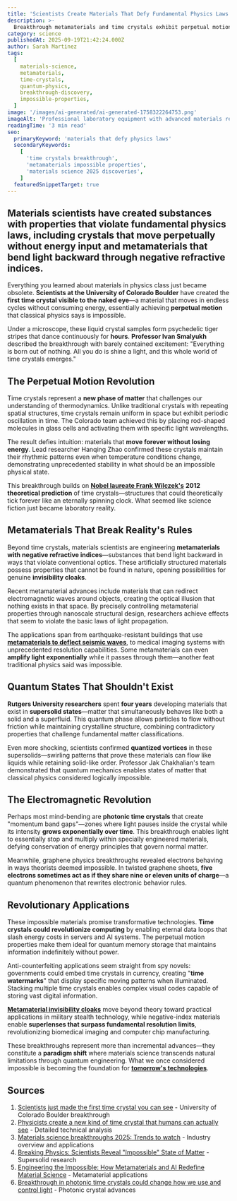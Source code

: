 ```yaml
---
title: 'Scientists Create Materials That Defy Fundamental Physics Laws With Impossible Properties'
description: >-
  Breakthrough metamaterials and time crystals exhibit perpetual motion, negative mass effects, and properties that challenge everything we know about matter and physics
category: science
publishedAt: 2025-09-19T21:42:24.000Z
author: Sarah Martinez
tags:
  [
    materials-science,
    metamaterials,
    time-crystals,
    quantum-physics,
    breakthrough-discovery,
    impossible-properties,
  ]
image: '/images/ai-generated/ai-generated-1758322264753.png'
imageAlt: 'Professional laboratory equipment with advanced materials research crystals under controlled scientific conditions, showcasing modern materials science breakthroughs'
readingTime: '3 min read'
seo:
  primaryKeyword: 'materials that defy physics laws'
  secondaryKeywords:
    [
      'time crystals breakthrough',
      'metamaterials impossible properties',
      'materials science 2025 discoveries',
    ]
  featuredSnippetTarget: true
---
```


## Materials scientists have created substances with properties that violate fundamental physics laws, including crystals that move perpetually without energy input and metamaterials that bend light backward through negative refractive indices.

Everything you learned about materials in physics class just became obsolete. **Scientists at the University of Colorado Boulder** have created the **first time crystal visible to the naked eye**—a material that moves in endless cycles without consuming energy, essentially achieving **perpetual motion** that classical physics says is impossible.

Under a microscope, these liquid crystal samples form psychedelic tiger stripes that dance continuously for **hours**. **Professor Ivan Smalyukh** described the breakthrough with barely contained excitement: "Everything is born out of nothing. All you do is shine a light, and this whole world of time crystals emerges."

## The Perpetual Motion Revolution

Time crystals represent a **new phase of matter** that challenges our understanding of thermodynamics. Unlike traditional crystals with repeating spatial structures, time crystals remain uniform in space but exhibit periodic oscillation in time. The Colorado team achieved this by placing rod-shaped molecules in glass cells and activating them with specific light wavelengths.

The result defies intuition: materials that **move forever without losing energy**. Lead researcher Hanqing Zhao confirmed these crystals maintain their rhythmic patterns even when temperature conditions change, demonstrating unprecedented stability in what should be an impossible physical state.

This breakthrough builds on [**Nobel laureate Frank Wilczek's**](/science/scientists-found-evidence-digital-universe) **2012 theoretical prediction** of time crystals—structures that could theoretically tick forever like an eternally spinning clock. What seemed like science fiction just became laboratory reality.

## Metamaterials That Break Reality's Rules

Beyond time crystals, materials scientists are engineering **metamaterials with negative refractive indices**—substances that bend light backward in ways that violate conventional optics. These artificially structured materials possess properties that cannot be found in nature, opening possibilities for genuine **invisibility cloaks**.

Recent metamaterial advances include materials that can redirect electromagnetic waves around objects, creating the optical illusion that nothing exists in that space. By precisely controlling metamaterial properties through nanoscale structural design, researchers achieve effects that seem to violate the basic laws of light propagation.

The applications span from earthquake-resistant buildings that use [**metamaterials to deflect seismic waves**](/science/scientists-create-materials-rewrite-reality-4d-metamaterials), to medical imaging systems with unprecedented resolution capabilities. Some metamaterials can even **amplify light exponentially** while it passes through them—another feat traditional physics said was impossible.

## Quantum States That Shouldn't Exist

**Rutgers University researchers** spent **four years** developing materials that exist in **supersolid states**—matter that simultaneously behaves like both a solid and a superfluid. This quantum phase allows particles to flow without friction while maintaining crystalline structure, combining contradictory properties that challenge fundamental matter classifications.

Even more shocking, scientists confirmed **quantized vortices** in these supersolids—swirling patterns that prove these materials can flow like liquids while retaining solid-like order. Professor Jak Chakhalian's team demonstrated that quantum mechanics enables states of matter that classical physics considered logically impossible.

## The Electromagnetic Revolution

Perhaps most mind-bending are **photonic time crystals** that create "momentum band gaps"—zones where light pauses inside the crystal while its intensity **grows exponentially over time**. This breakthrough enables light to essentially stop and multiply within specially engineered materials, defying conservation of energy principles that govern normal matter.

Meanwhile, graphene physics breakthroughs revealed electrons behaving in ways theorists deemed impossible. In twisted graphene sheets, **five electrons sometimes act as if they share nine or eleven units of charge**—a quantum phenomenon that rewrites electronic behavior rules.

## Revolutionary Applications

These impossible materials promise transformative technologies. **Time crystals could revolutionize computing** by enabling eternal data loops that slash energy costs in servers and AI systems. The perpetual motion properties make them ideal for quantum memory storage that maintains information indefinitely without power.

Anti-counterfeiting applications seem straight from spy novels: governments could embed time crystals in currency, creating "**time watermarks**" that display specific moving patterns when illuminated. Stacking multiple time crystals enables complex visual codes capable of storing vast digital information.

[**Metamaterial invisibility cloaks**](/science/mit-impossible-2d-material-stronger-than-steel) move beyond theory toward practical applications in military stealth technology, while negative-index materials enable **superlenses that surpass fundamental resolution limits**, revolutionizing biomedical imaging and computer chip manufacturing.

These breakthroughs represent more than incremental advances—they constitute a **paradigm shift** where materials science transcends natural limitations through quantum engineering. What we once considered impossible is becoming the foundation for [**tomorrow's technologies**](/science/room-temperature-superconductor-confirmed).

## Sources

1. [Scientists just made the first time crystal you can see](https://www.sciencedaily.com/releases/2025/09/250907024555.htm) - University of Colorado Boulder breakthrough
2. [Physicists create a new kind of time crystal that humans can actually see](https://phys.org/news/2025-09-physicists-kind-crystal-humans.html) - Detailed technical analysis
3. [Materials science breakthroughs 2025: Trends to watch](https://www.cas.org/resources/cas-insights/materials-science-trends-2025) - Industry overview and applications
4. [Breaking Physics: Scientists Reveal "Impossible" State of Matter](https://lifeboat.com/blog/2024/11/breaking-physics-scientists-reveal-impossible-state-of-matter-thats-both-solid-and-superfluid) - Supersolid research
5. [Engineering the Impossible: How Metamaterials and AI Redefine Material Science](https://scitechdaily.com/engineering-the-impossible-how-metamaterials-and-ai-redefine-material-science/) - Metamaterial applications
6. [Breakthrough in photonic time crystals could change how we use and control light](https://www.sciencedaily.com/releases/2024/11/241112123307.htm) - Photonic crystal advances
